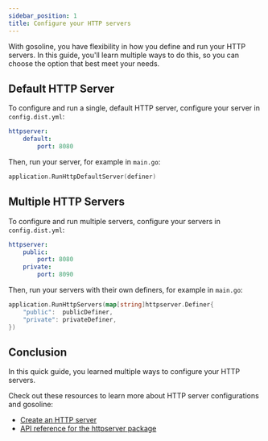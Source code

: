 ```yaml
---
sidebar_position: 1
title: Configure your HTTP servers
---
```


With gosoline, you have flexibility in how you define and run your HTTP servers. In this guide, you'll learn multiple ways to do this, so you can choose the option that best meet your needs.

## Default HTTP Server

To configure and run a single, default HTTP server, configure your server in `config.dist.yml`:

```yml
httpserver:
    default:
        port: 8080  
```

Then, run your server, for example in `main.go`:

```go
application.RunHttpDefaultServer(definer)
```

## Multiple HTTP Servers

To configure and run multiple servers, configure your servers in `config.dist.yml`:

```yml
httpserver:
    public:
        port: 8080
    private:
        port: 8090
```

Then, run your servers with their own definers, for example in `main.go`:

```go
application.RunHttpServers(map[string]httpserver.Definer{
	"public":  publicDefiner,
	"private": privateDefiner,
})
```

## Conclusion

In this quick guide, you learned multiple ways to configure your HTTP servers.

Check out these resources to learn more about HTTP server configurations and gosoline:

- [Create an HTTP server](/quickstart/http-server/create-an-http-server)
- [API reference for the httpserver package](/reference/package-httpserver)
